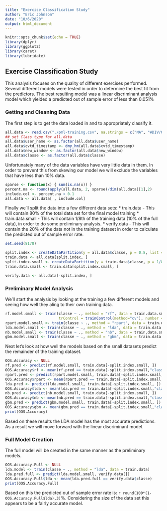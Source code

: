```yaml
---
title: "Exercise Classification Study"
author: "Eric Johnson"
date: "10/6/2020"
output: html_document
---
```


```r
knitr::opts_chunk$set(echo = TRUE)
library(dplyr)
library(ggplot2)
library(caret)
library(lubridate)
```

## Exercise Classification Study

This analysis focuses on the quality of different exercises performed. Several different
models were tested in order to determine the best fit from the predictors. The best 
resulting model was a linear discriminant analysis model which yielded a predicted out of 
sample error of less than 0.051%


### Getting and Cleaning Data

The first step is to get the data loaded in and to appropriately classify it.

```r
all.data <- read.csv("./pml-training.csv", na.strings = c("NA", "#DIV/0!"))
## set Class type for all.data
all.data$user_name <- as.factor(all.data$user_name)
all.data$cvtd_timestamp <- dmy_hm(all.data$cvtd_timestamp)
all.data$new_window <- as.factor(all.data$new_window)
all.data$classe <- as.factor(all.data$classe)
```

Unfortunately many of the data variables have very little data in them. In order to prevent
this from skewing our model we will exclude the variables that have less than 10% data.

``` r
sparse <- function(x) { sum(is.na(x)) }
percent.na <- round(apply(all.data, 2, sparse)/dim(all.data)[1],2)
include.col <- percent.na < 0.1
all.data <- all.data[ , include.col]

```

Finally we'll split the data into a few different data sets:
* train.data - This will contain 80% of the total data set for the final model training
* train.data.small - This will contain 1/8th of the training data (10% of the full data),
in order to do some preliminary analysis.
* verify.data - This will contain the 20% of the data not in the training dataset in order 
to calculate the predicted out of sample error rate.

``` r
set.seed(8178)

split.index <- createDataPartition(y = all.data$classe, p = 0.8, list = FALSE)
train.data <- all.data[split.index, ]
split.index.small <- createDataPartition(y = train.data$classe, p = 1/8, list = FALSE)
train.data.small <- train.data[split.index.small, ]

verify.data <- all.data[-split.index, ]

```

### Preliminary Model Analysis

We'll start the analysis by looking at the training a few different models and seeing how
well they aling to their own training data.

```r
rf.model.small <- train(classe ~ ., method = "rf", data = train.data.small, 
                        trControl = trainControl(method="cv"), number = 3)
rpart.model.small <- train(classe ~ ., method = "rpart", data = train.data.small)
lda.model.small <- train(classe ~ ., method = "lda", data = train.data.small)
nb.model.small <- train(classe ~ ., method = "nb", data = train.data.small)
gbm.model.small <- train(classe ~ ., method = "gbm", data = train.data.small, verbose = FALSE)
```

Next let's look at how well the models based on the small datasets predict the remainder
of the training dataset.

``` r
OOS.Accuracy <- NULL
rf.pred <- predict(rf.model.small, train.data[-split.index.small, ])
OOS.Accuracy$rf <- mean(rf.pred == train.data[-split.index.small,"classe"])
rpart.pred <- predict(rpart.model.small, train.data[-split.index.small, ])
OOS.Accuracy$rpart <- mean(rpart.pred == train.data[-split.index.small,"classe"])
lda.pred <- predict(lda.model.small, train.data[-split.index.small, ])
OOS.Accuracy$lda <- mean(lda.pred == train.data[-split.index.small,"classe"])
nb.pred <- predict(nb.model.small, train.data[-split.index.small, ])
OOS.Accuracy$nb <- mean(nb.pred == train.data[-split.index.small,"classe"])
gbm.pred <- predict(gbm.model.small, train.data[-split.index.small, ])
OOS.Accuracy$gbm <- mean(gbm.pred == train.data[-split.index.small,"classe"])
print(OOS.Accuracy)
```

Based on these results the LDA model has the most accurate predictions. As a result we 
will move forward with the linear discriminant model.

### Full Model Creation

The full model will be created in the same manner as the preliminary models.

``` r
OOS.Accuracy.Full <- NULL
lda.model <- train(classe ~ ., method = "lda", data = train.data)
lda.pred.full <- predict(lda.model.small, verify.data[])
OOS.Accuracy.Full$lda <- mean(lda.pred.full == verify.data$classe)
print(OOS.Accuracy.Full)

```

Based on this the predicted out of sample error rate is: `r round(100*(1-OOS.Accuracy.Full$lda),3)`%.
Considering the size of the data set this appears to be a fairly accurate model.

